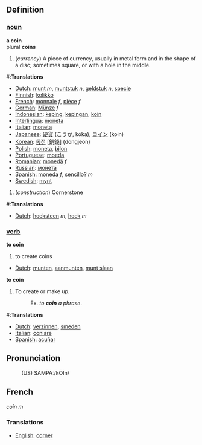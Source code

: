 ==Definition==

=== [[noun]] ===
'''a coin'''
<br>plural '''coins'''
# (<i>currency</i>) A piece of currency, usually in metal form and in the shape of a disc; sometimes square, or with a hole in the middle.

#:'''Translations'''
*[[Dutch]]: [[munt]] ''m'', [[muntstuk]] ''n'', [[geldstuk]] ''n'', [[specie]]
*[[Finnish]]: [[kolikko]]
*[[French]]: [[monnaie]] ''f'', [[pièce]] ''f''
*[[German]]: [[Münze]] ''f''
*[[Indonesian]]: [[keping]], [[keping|kepingan]], [[koin]]
*[[Interlingua]]: [[moneta]]
*[[Italian]]: [[moneta]]
*[[Japanese]]: [[硬貨]] (こうか, kōka), [[コイン]] (koin)
*[[Korean]]: [[동전]] [銅錢] (dongjeon)
*[[Polish]]: [[moneta]], [[bilon]]
*[[Portuguese]]: [[moeda]]
*[[Romanian]]: [[monedă]] ''f''
*[[Russian]]: [[монета]]
*[[Spanish]]: [[moneda]] ''f'', [[sencillo]]? ''m''
*[[Swedish]]: [[mynt]]

# (''construction'') Cornerstone

#:'''Translations'''

*[[Dutch]]: [[hoeksteen]] ''m'', [[hoek]] ''m''

=== [[verb]] ===

'''to coin'''

# to create coins

*[[Dutch]]: [[munten]], [[aanmunten]], [[munt slaan]]

'''to coin'''
# To create or make up.
#:Ex. ''to '''coin''' a phrase''.

#:'''Translations'''
*[[Dutch]]: [[verzinnen]], [[smeden]]
*[[Italian]]: [[coniare]]
*[[Spanish]]: [[acuñar]]

==Pronunciation==
:(US) SAMPA:/kOIn/

==French==

''coin'' ''m''

===Translations===
*[[English]]: [[corner]]